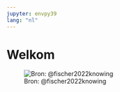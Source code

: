 ```yaml
---
jupyter: envpy39
lang: "nl"
---
```


# Welkom {.unnumbered}

![Bron: @fischer2022knowing](images/ddo-framework.png){.my-5}
